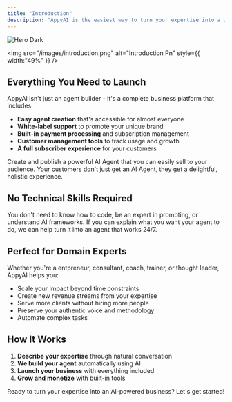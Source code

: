 ```yaml
---
title: "Introduction"
description: "AppyAI is the easiest way to turn your expertise into a working AI business. We handle all the technical complexity so you can focus on what you do best—scaling your business."
---
```


<img
  className="hidden dark:block"
  src="/images/hero-dark.png"
  alt="Hero Dark"
/>

<img
  src="/images/introduction.png"
  alt="Introduction Pn"
  style={{ width:"49%" }}
/>

## Everything You Need to Launch

AppyAI isn't just an agent builder - it's a complete business platform that includes:

- **Easy agent creation** that's accessible for almost everyone
- **White-label support** to promote your unique brand
- **Built-in payment processing** and subscription management
- **Customer management tools** to track usage and growth
- **A full subscriber experience** for your customers

<CardGroup cols={2}>
  <Card title="Builder Experience" icon="hammer" href="https://appyai.mintlify.app/builder/overview">
    Create and publish a powerful AI Agent that you can easily sell to your audience.
  </Card>
  <Card title="Subscriber Experience" icon="circle-user" href="https://appyai.mintlify.app/subscriber/overview">
    Your customers don't just get an AI Agent, they get a delightful, holistic experience.
  </Card>
</CardGroup>

## No Technical Skills Required

You don't need to know how to code, be an expert in prompting, or understand AI frameworks. If you can explain what you want your agent to do, we can help turn it into an agent that works 24/7.

## Perfect for Domain Experts

Whether you're a entpreneur, consultant, coach, trainer, or thought leader, AppyAI helps you:

- Scale your impact beyond time constraints
- Create new revenue streams from your expertise
- Serve more clients without hiring more people
- Preserve your authentic voice and methodology
- Automate complex tasks

## How It Works

1. **Describe your expertise** through natural conversation
2. **We build your agent** automatically using AI
3. **Launch your business** with everything included
4. **Grow and monetize** with built-in tools

Ready to turn your expertise into an AI-powered business? Let's get started\!
